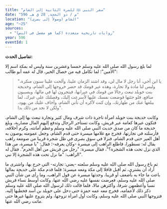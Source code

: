 ```yaml
---
title: "سفر النبي ﷺ للمرة الثانية إلى الشام"
date: "596 م / ذو الحجة, 28 ق هـ"
location: "الشام (وصولاً إلى بصرى)"
age: "~25"
sources:
  - "روایات تاریخیة متعددة (کما هو مفصل فی النص)"
year: 596
eventId: 1
---
```

**تفاصيل الحدث:**

لما بلغ رسول الله صلى الله عليه وسلم خمسا وعشرين سنة وليس له بمكة اسم إلا "الأمين"؛ لما تكامل فيه من خصال الخير، قال له عمه أبو طالب:

> "يا ابن أخي، أنا رجل لا مال لي، وقد اشتد الزمان علينا، وألحت علينا سنون منكرة، وليس لنا مادة ولا تجارة، وهذه عير قومك قد حضر خروجها إلى الشام، وخديجة بنت خويلد تبعث رجالا من قومك في عيرانها، فيتجرون لها في مالها، ويصيبون منافع، فلو جئتها فوضعت نفسك عليها لأسرعت إليك، وفضلتك على غيرك، لما يبلغها عنك من طهارتك، وإن كنت لأكره أن تأتي الشام، وأخاف عليك من يهود، ولكن لا نجد من ذلك بدا".

وكانت خديجة بنت خويلد امرأة تاجرة ذات شرف ومال كثير وتجارة تبعث بها إلى الشام، فتكون عيرها كعامة عير قريش، وكانت تستأجر الرجال وتدفع إليهم المال مضاربة، وبلغ خديجة ما كان من صدق حديث النبي صلى الله عليه وسلم وعظم أمانته، وكرم أخلاقه، فأرسلته في تجارتها، فخرج مع غلامها ميسرة حتى قدم الشام، وجعل عمومته يوصون به أهل العير حتى قدم الشام، فنزلا في سوق بصرى في ظل شجرة قريبا من صومعة راهب يقال له: نسطورا، فاطلع الراهب إلى ميسرة -وكان يعرفه-؛ فقال: "يا ميسرة، من هذا الذي نزل تحت هذه الشجرة؟"، فقال ميسرة: "رجل من قريش من أهل الحرم". فقال له الراهب: "ما نزل تحت هذه الشجرة إلا نبي".

ثم باع رسول الله صلى الله عليه وسلم سلعته -يعني: تجارته- التي خرج بها، واشترى ما أراد أن يشتري، ثم أقبل قافلا إلى مكة ومعه ميسرة؛ فلما قدم مكة على خديجة بمالها باعت ما جاء به بأضعف أو قريبا، وحدثها ميسرة عن قول الراهب، وما رأى من شأن النبي صلى الله عليه وسلم، فعرضت نفسها عليه رضي الله عنها، وكانت أوسط نساء قريش نسبا وأعظمهن شرفا، وأكثرهن مالا، فلما قالت ذلك لرسول الله صلى الله عليه وسلم ذكر ذلك لأعمامه، فخرج معه عمه حمزة حتى دخل على خويلد بن أسد فخطبها إليه، فتزوجها النبي صلى الله عليه وسلم، وكانت أول امرأة تزوجها، ولم يتزوج عليها غيرها حتى ماتت رضي الله عنها.
